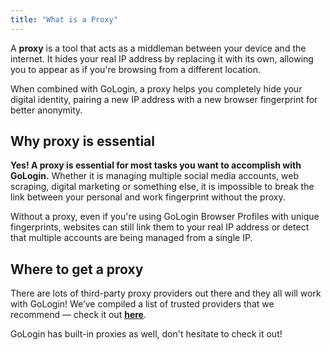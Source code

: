 ```yaml
---
title: "What is a Proxy"
---
```


A **proxy** is a tool that acts as a middleman between your device and the internet. It hides your real IP address by replacing it with its own, allowing you to appear as if you're browsing from a different location.

When combined with GoLogin, a proxy helps you completely hide your digital identity, pairing a new IP address with a new browser fingerprint for better anonymity.

## Why proxy is essential

**Yes\! A proxy is essential for most tasks you want to accomplish with GoLogin.** Whether it is managing multiple social media accounts, web scraping, digital marketing or something else, it is impossible to break the link between your personal and work fingerprint without the proxy.

Without a proxy, even if you're using GoLogin Browser Profiles with unique fingerprints, websites can still link them to your real IP address or detect that multiple accounts are being managed from a single IP.

## Where to get a proxy

There are lots of third-party proxy providers out there and they all will work with GoLogin\! We’ve compiled a list of trusted providers that we recommend — check it out [**<u>here</u>**](https://gologin.com/proxies/proxy-type/).

GoLogin has built-in proxies as well, don't hesitate to check it out\!